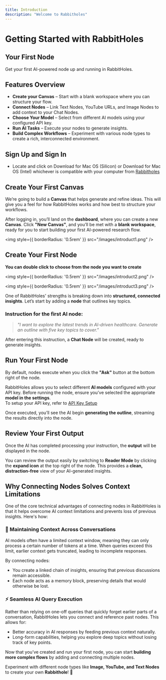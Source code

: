 ```yaml
---
title: Introduction
description: "Welcome to Rabbitholes"
---
```

# Getting Started with RabbitHoles

## Your First Node  
Get your first AI-powered node up and running in RabbitHoles.

## Features Overview  

- **Create your Canvas** – Start with a blank workspace where you can structure your flow.  
- **Connect Nodes** – Link Text Nodes, YouTube URLs, and Image Nodes to add context to your Chat Nodes.  
- **Choose Your Model** – Select from different AI models using your configured API key.  
- **Run AI Tasks** – Execute your nodes to generate insights.  
- **Build Complex Workflows** – Experiment with various node types to create a rich, interconnected environment.  

## Sign Up and Sign In  

- Locate and click on Download for Mac OS (Silicon) or Download for Mac OS (Intel) whichever is compatible with your computer from [Rabbitholes](https://rabbitholes.ai)

## Create Your First Canvas  

We’re going to build a **Canvas** that helps generate and refine ideas. This will give you a feel for how RabbitHoles works and how best to structure your workflows.  

After logging in, you’ll land on the **dashboard**, where you can create a new **Canvas**. Click **"New Canvas"**, and you’ll be met with a **blank workspace**, ready for you to start building your first AI-powered research flow.  

<img
  style={{ borderRadius: '0.5rem' }}
  src="/images/introduct1.png"
/>

## Create Your First Node  

**You can double click to choose from the node you want to create**

<img
  style={{ borderRadius: '0.5rem' }}
  src="/images/introduct2.png"
/>

<img
  style={{ borderRadius: '0.5rem' }}
  src="/images/introduct3.png"
/>

One of RabbitHoles' strengths is breaking down into **structured, connected insights**. Let’s start by adding a **node** that outlines key topics.  

### Instruction for the first AI node:  

> *"I want to explore the latest trends in AI-driven healthcare. Generate an outline with five key topics to cover."*  

After entering this instruction, a **Chat Node** will be created, ready to generate insights.  


## Run Your First Node  

By default, nodes execute when you click the **"Ask"** button at the bottom right of the node.  

RabbitHoles allows you to select different **AI models** configured with your API key. Before running the node, ensure you’ve selected the appropriate **model in the settings**.  
To setup your API key, refer to [API Key Setup](/api/anthropic.mdx)

Once executed, you’ll see the AI begin **generating the outline**, streaming the results directly into the node.  


## Review Your First Output  

Once the AI has completed processing your instruction, the **output** will be displayed in the node.  

You can review the output easily by switching to **Reader Mode** by clicking the **expand icon** at the top right of the node. This provides a **clean, distraction-free** view of your AI-generated insights.  


## Why Connecting Nodes Solves Context Limitations
One of the core technical advantages of connecting nodes in RabbitHoles is that it helps overcome AI context limitations and prevents loss of previous insights. Here's how:

### 🔗 Maintaining Context Across Conversations
AI models often have a limited context window, meaning they can only process a certain number of tokens at a time. When queries exceed this limit, earlier context gets truncated, leading to incomplete responses.

By connecting nodes:
- You create a linked chain of insights, ensuring that previous discussions remain accessible.
- Each node acts as a memory block, preserving details that would otherwise be lost.

### ⚡ Seamless AI Query Execution
Rather than relying on one-off queries that quickly forget earlier parts of a conversation, RabbitHoles lets you connect and reference past nodes. This allows for:
- Better accuracy in AI responses by feeding previous context naturally.
- Long-form capabilities, helping you explore deep topics without losing track of key points.


Now that you’ve created and run your first node, you can start **building more complex flows** by adding and connecting multiple nodes.  

Experiment with different node types like **Image, YouTube, and Text Nodes** to create your own **Rabbithole**! 🚀
